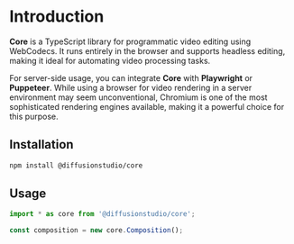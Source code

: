 # Introduction

**Core** is a TypeScript library for programmatic video editing using WebCodecs. It runs entirely in the browser and supports headless editing, making it ideal for automating video processing tasks.  

For server-side usage, you can integrate **Core** with **Playwright** or **Puppeteer**. While using a browser for video rendering in a server environment may seem unconventional, Chromium is one of the most sophisticated rendering engines available, making it a powerful choice for this purpose.  

## Installation  

```bash
npm install @diffusionstudio/core
```

## Usage  

```ts
import * as core from '@diffusionstudio/core';

const composition = new core.Composition();
```  
